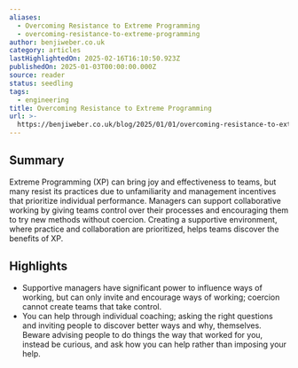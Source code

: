 ```yaml
---
aliases:
  - Overcoming Resistance to Extreme Programming
  - overcoming-resistance-to-extreme-programming
author: benjiweber.co.uk
category: articles
lastHighlightedOn: 2025-02-16T16:10:50.923Z
publishedOn: 2025-01-03T00:00:00.000Z
source: reader
status: seedling
tags:
  - engineering
title: Overcoming Resistance to Extreme Programming
url: >-
  https://benjiweber.co.uk/blog/2025/01/01/overcoming-resistance-to-extreme-programming/
---
```

## Summary

Extreme Programming (XP) can bring joy and effectiveness to teams, but many resist its practices due to unfamiliarity and management incentives that prioritize individual performance. Managers can support collaborative working by giving teams control over their processes and encouraging them to try new methods without coercion. Creating a supportive environment, where practice and collaboration are prioritized, helps teams discover the benefits of XP.

## Highlights

- Supportive managers have significant power to influence ways of working, but can only invite and encourage ways of working; coercion cannot create teams that take control.
- You can help through individual coaching; asking the right questions and inviting people to discover better ways and why, themselves. Beware advising people to do things the way that worked for you, instead be curious, and ask how you can help rather than imposing your help.
